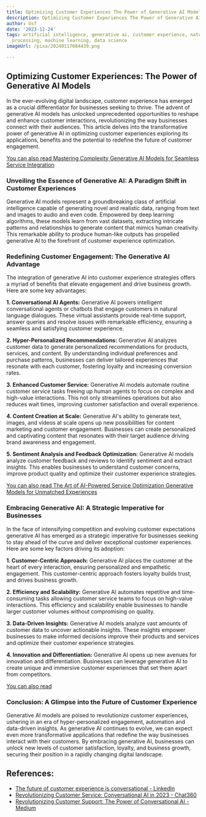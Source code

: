 ```yaml
---
title: Optimizing Customer Experiences The Power of Generative AI Models
description: Optimizing Customer Experiences The Power of Generative AI Models
author: Usf
date: '2023-12-24'
tags: artificial intelligence, generative ai, customer experience, natural language
  processing, machine learning, data science
imageUrl: /pixa/20240117084439.png

---
```

## Optimizing Customer Experiences: The Power of Generative AI Models

In the ever-evolving digital landscape, customer experience has emerged as a crucial differentiator for  businesses  seeking to  thrive. The advent  of generative AI models has unlocked  unprecedented opportunities to  reshape and enhance customer interactions, revolutionizing the way businesses connect with their  audiences. This  article  delves into the transformative power of generative AI in optimizing customer experiences exploring its applications,  benefits and the potential to redefine  the future  of customer engagement.

[You can also read Mastering Complexity  Generative AI Models for Seamless Service Integration](Mastering%20Complexity%20Generative%20AI%20Models%20for%20Seamless%20Service%20Integration)


### Unveiling the  Essence of  Generative AI: A Paradigm Shift  in Customer Experiences

Generative AI models represent a  groundbreaking class of artificial intelligence capable  of generating novel  and realistic data, ranging from text and images to audio  and even code. Empowered by deep learning algorithms,  these models learn from vast datasets, extracting intricate patterns and relationships to generate content that mimics human creativity. This remarkable ability to produce human-like outputs has propelled generative AI to the forefront of  customer experience  optimization.

### Redefining Customer Engagement: The Generative AI Advantage

The integration of generative AI into customer experience strategies offers a myriad of benefits that elevate engagement and drive business growth. Here are some key advantages:

**1. Conversational AI Agents:** Generative AI powers intelligent conversational agents or chatbots that  engage customers  in natural language dialogues. These  virtual assistants provide real-time support, answer  queries and resolve issues with remarkable efficiency, ensuring a seamless and satisfying customer experience.

**2. Hyper-Personalized Recommendations:** Generative AI analyzes customer data to generate personalized recommendations  for  products, services, and content. By understanding individual preferences and purchase patterns, businesses can deliver tailored experiences that resonate with each customer, fostering loyalty and increasing conversion rates.

**3. Enhanced Customer Service:** Generative AI models automate routine customer  service tasks freeing up human agents to focus on complex  and high-value interactions.  This not only streamlines operations but also reduces wait times, improving customer satisfaction and overall experience.

**4. Content Creation at Scale:** Generative AI's ability to generate text, images, and videos at scale opens up new possibilities for content marketing and customer engagement. Businesses can create personalized  and captivating content that resonates with their target audience driving brand  awareness and engagement.

**5. Sentiment Analysis and Feedback Optimization:** Generative AI models  analyze customer feedback and  reviews to identify sentiment and extract insights. This enables businesses to  understand customer concerns, improve product quality and optimize their customer experience strategies.

[You can also read The Art of AI-Powered Service Optimization Generative Models for Unmatched  Experiences](The%20Art%20of%20AI-Powered%20Service%20Optimization%20Generative%20Models%20for%20Unmatched%20Experiences)


### Embracing Generative AI: A  Strategic Imperative for Businesses

In the face of intensifying competition and evolving customer expectations generative AI  has emerged as a strategic imperative for businesses seeking to stay ahead of the curve and deliver exceptional customer experiences.  Here are some key factors  driving its adoption:

**1. Customer-Centric Approach:** Generative  AI  places the customer  at  the heart of every interaction, ensuring personalized and empathetic engagement. This customer-centric  approach fosters loyalty builds trust,  and  drives business growth.

**2. Efficiency and Scalability:** Generative AI automates repetitive and time-consuming tasks allowing customer service teams to focus on  high-value interactions. This efficiency and scalability enable businesses to handle larger customer volumes  without compromising on quality.

**3. Data-Driven Insights:** Generative AI  models analyze vast amounts of customer data to uncover actionable insights. These insights empower businesses to make informed decisions  improve  their products and services and optimize their customer experience strategies.

**4. Innovation and Differentiation:**  Generative AI opens up new avenues  for innovation  and differentiation. Businesses can leverage generative  AI to create unique and immersive customer experiences that set them apart from competitors.

[You can also read ]()


### Conclusion:  A Glimpse into the  Future of Customer Experience

Generative AI  models are poised to revolutionize customer experiences, ushering in an era of hyper-personalized engagement, automation and data-driven insights. As  generative  AI continues to evolve, we can expect  even more transformative applications that redefine the way businesses interact  with their customers. By embracing generative AI,  businesses can unlock new levels of customer satisfaction, loyalty, and business growth, securing their position in a rapidly changing digital landscape.

## References:
- [The future of customer experience is conversational - LinkedIn](https://www.linkedin.com/pulse/future-customer-experience-conversational-ivan-ostojic)
- [Revolutionizing Customer Service: Conversational AI in 2023 - Chat360](https://chat360.io/blog/revolutionizing-customer-service-conversational-ai-in-2023/)
- [Revolutionizing Customer Support: The Power of Conversational AI - Medium](https://medium.com/@pradeeppatra509/revolutionizing-customer-support-the-power-of-conversational-ai-88b9ac610060)
